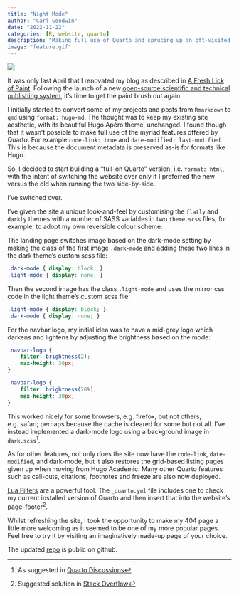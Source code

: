 ```yaml
---
title: "Night Mode"
author: "Carl Goodwin"
date: "2022-11-22"
categories: [R, website, quarto]
description: "Making full use of Quarto and sprucing up an oft-visited 404 page"
image: "feature.gif"
---
```


![](feature.gif)

It was only last April that I renovated my blog as described in [A Fresh Lick of Paint](/blog/renovate). Following the launch of a new [open-source scientific and technical publishing system](https://quarto.org), it's time to get the paint brush out again.

I initially started to convert some of my projects and posts from `Rmarkdown` to `qmd` using `format: hugo-md`. The thought was to keep my existing site aesthetic, with its beautiful Hugo Apéro theme, unchanged. I found though that it wasn't possible to make full use of the myriad features offered by Quarto. For example `code-link: true` and `date-modified: last-modified`. This is because the document metadata is preserved as-is for formats like Hugo.

So, I decided to start building a "full-on Quarto" version, i.e. `format: html`, with the intent of switching the website over only if I preferred the new versus the old when running the two side-by-side.

I've switched over.

I've given the site a unique look-and-feel by customising the `flatly` and `darkly` themes with a number of SASS variables in two `theme.scss` files, for example, to adopt my own reversible colour scheme.

The landing page switches image based on the dark-mode setting by making the class of the first image `.dark-mode` and adding these two lines in the dark theme's custom scss file:

``` scss
.dark-mode { display: block; }
.light-mode { display: none; }
```

Then the second image has the class `.light-mode` and uses the mirror css code in the light theme's custom scss file:

``` scss
.light-mode { display: block; }
.dark-mode { display: none; }
```

For the navbar logo, my initial idea was to have a mid-grey logo which darkens and lightens by adjusting the brightness based on the mode:

``` scss
.navbar-logo {
    filter: brightness(2);
    max-height: 30px;
}

.navbar-logo {
    filter: brightness(20%);
    max-height: 30px;
}
```

This worked nicely for some browsers, e.g. firefox, but not others, e.g. safari; perhaps because the cache is cleared for some but not all. I've instead implemented a dark-mode logo using a background image in `dark.scss`[^1].

[^1]: As suggested in [Quarto Discussions](https://github.com/quarto-dev/quarto-cli/discussions/3428)

As for other features, not only does the site now have the `code-link`, `date-modified`, and dark-mode, but it also restores the grid-based listing pages given up when moving from Hugo Academic. Many other Quarto features such as call-outs, citations, footnotes and freeze are also now deployed.

[Lua Filters](https://quarto.org/docs/extensions/filters.html) are a powerful tool. The `_quarto.yml` file includes one to check my current installed version of Quarto and then insert that into the website's page-footer[^2].

[^2]: Suggested solution in [Stack Overflow](https://stackoverflow.com/questions/74734849/quarto-installed-version-in-website-page-footer)

Whilst refreshing the site, I took the opportunity to make my 404 page a little more welcoming as it seemed to be one of my more popular pages. Feel free to try it by visiting an imaginatively made-up page of your choice.

The updated [repo](https://github.com/cgoo4/quantumjitter) is public on github.
